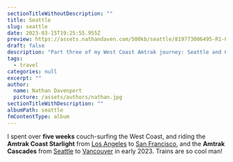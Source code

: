```yaml
---
sectionTitleWithoutDescription: ""
title: Seattle
slug: seattle
date: 2023-03-15T19:25:55.955Z
preview: https://assets.nathandaven.com/500kb/seattle/819773006495-R1-031-14.webp
draft: false
description: "Part three of my West Coast Amtrak journey: Seattle and Olympic National Park"
tags:
  - travel
categories: null
excerpt: ""
author:
  name: Nathan Davenport
  picture: /assets/authors/nathan.jpg
sectionTitleWithDescription: ""
albumPath: seattle
fmContentType: album
---
```


I spent over **five weeks** couch-surfing the West Coast, and riding the **Amtrak Coast Starlight** from [Los Angeles](/album/los-angeles) to [San Francisco](/album/san-francisco), and the **Amtrak Cascades** from [Seattle](/album/seattle) to [Vancouver](/album/vancouver) in early 2023. Trains are so cool man!
